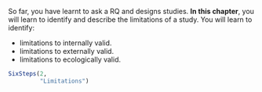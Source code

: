 ::: {.objectivesBox .objectives data-latex="{iconmonstr-target-4-240.png}"}
So far, you have learnt to ask a RQ and designs studies.
**In this chapter**,
you will learn to identify and describe the limitations of a study.
You will learn to identify:

* limitations to internally valid.
* limitations to externally valid.
* limitations to ecologically valid.
:::


```r
SixSteps(2, 
         "Limitations")
```